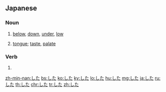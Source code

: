 {{also|しだ|じだ}}
==Japanese==

===Noun===
{{ja-noun}}
# {{ja-def|下}} [[below]], [[down]], [[under]], [[low]]
# {{ja-def|舌}} [[tongue]]; [[taste]], [[palate]]

===Verb===
{{ja-verb form}}
# {{inflection of|する||perfective|lang=ja}}

[[zh-min-nan:した]]
[[bs:した]]
[[ko:した]]
[[ky:した]]
[[lo:した]]
[[hu:した]]
[[mg:した]]
[[ja:した]]
[[ru:した]]
[[th:した]]
[[chr:した]]
[[tr:した]]
[[zh:した]]